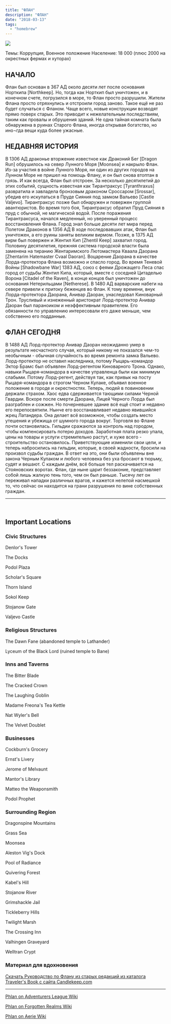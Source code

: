 ```yaml
---
title: "ФЛАН"
description: "ФЛАН"
date: "2018-03-13"
tags: 
  - "homebrew"
---
```


![](/images/phlan1479.png)

Темы: Коррупция, Военное положение Население: 18 000 (плюс 2000 на окрестных фермах и хуторах)

## НАЧАЛО

Флан был основан в 367 АД около десяти лет после основания Норткипа \[Northkeep\]. Но, тогда как Норткип был уничтожен, и в конечном счете, погрузился в море, то Флан просто разрушили. Жители Флана просто отряхнулись и отстроили город заново. Такое ещё не раз будет случаться с Фланом. Чаще всего, новые конструкции возводят прямо поверх старых. Это приводит к нежелательным последствиям, таким как провалы и обрушения зданий. Не одна тайная комната была обнаружена в руинах Старого Флана, иногда открывая богатство, но ино¬гда вещи куда более ужасные.

## НЕДАВНЯЯ ИСТОРИЯ

В 1306 АД драконье вторжение известное как Драконий Бег \[Dragon Run\] обрушилось на север Лунного Моря \[Moonsea\] и накрыло Флан. Из-за участия в войне Лунного Моря, ни один из других городов на Лунном Море не пришел на помощь Флану, и он был снова втоптан в грязь. И как всегда, Флан был отстроен. За несколько десятилетий до этих событий, сущность известная как Тирантраксус \[Tyranthraxus\] развратила и завладела бронзовым драконом Сроссаром \[Srossar\], убедив его искупаться в Пруде Сияния под замком Вальево \[Castle Valjevo\]. Тирантраксус позже был обнаружен и повержен группой авантюристов. Во время того боя, Тирантраксус обратил Пруд Сияния в пруд с обычной, не магической водой. После поражения Тирантраксуса, начался медленный, но уверенный процесс восстановления Флана. Город знал больше десяти лет мира перед Полетом Драконов в 1356 АД В ходе последовавших атак, Флан был уничтожен, а его руины заняты великим вирмом. Позже, в 1375 АД вирм был повержен и Жентил Кип \[Zhentil Keep\] захватил город. Половину десятилетия, прежняя система городской власти была заменена на тиранию Жентаримского Лютомастера Кваала Даорана \[Zhentarim Hatemaster Cvaal Daoran\]. Воцарение Даорана в качестве Лорда-протектора Флана возможно и спасло город. Во время Теневой Войны \[Shadowbane War\] 1383 АД, союз с феями Дрожащего Леса спас город от судьбы Жентил Кипа, который, вместе с соседней Цитаделью Ворона \[Citadel of the Raven\], в конце концов был уничтожен до основания Нетерильцами \[Netherese\]. В 1480 АД варварские набеги на севере привели к притоку беженцев во Флан. К тому времени, внук Лорда-протектора Даорана, Анивар Даоран, унаследовал Киноварный Трон. Трусливый и изнеженный аристократ Лорд-протектор Анивар Даоран был параноиком и неэффективным правителем. Его обязанности по управлению интересовали его даже меньше, чем собственно его подданные.

## ФЛАН СЕГОДНЯ

В 1488 АД Лорд-протектор Анивар Даоран неожиданно умер в результате несчастного случая, который никому не показался чем-то необычным - обычная случайность во время ремонта замка Вальево. Лорд-протектор не оставил наследника, потому Рыцарь-командор Эктор Брамс был объявлен Лорд-регентом Киноварного Трона. Однако, навыки Рыцаря-командора в качестве управленца были как минимум слабыми. Потому Лорд-регент, действуя так, как привык на посту Рыцаря-командора в строгом Черном Кулаке, объявил военное положение в городе и окрестностях. Теперь, людей в повиновении держали страхом. Хаос едва сдерживается тающими силами Черной Гвардии. Вскоре после смерти Даорана, Лицей Черного Лорда был разграблен и сожжен. Но почерневшее здание всё ещё стоит и недавно его перепосвятили. Нынче его восстанавливает недавно явившийся жрец Латандера. Она делает всё возможное, чтобы создать место утешения и убежища от шумного города вокруг. Торговля во Флане почти остановилась. Гильдии сражаются за контроль над городом, чтобы компенсировать потерю доходов. Заработная плата резко упала, цены на товары и услуги стремительно растут, и хуже всего - строительство остановилось. Приветствующие изменили свои цели, и теперь набросились на гильдии, которые, в своей жадности, бросили на произвол судьбы граждан. В ответ на это, они были объявлены вне закона Черным Кулаком и любого человека без уха бросают в тюрьму, судят и вешают. С каждым днём, всё больше тел раскачивается на Стояновских воротах. Флан, где ныне царит беззаконие, представляет собой лишь жалкую тень того, чем он был раньше. Тысячу лет он переживал нападки различных врагов, и кажется нелепой насмешкой то, что сейчас он находится на грани разрушения по вине собственных граждан.

* * *

 
## Important Locations

### Civic Structures

Denlor's Tower 

The Docks 

Podol Plaza 

Scholar's Square 

Thorn Island 

Sokol Keep 

Stojanow Gate 

Valjevo Castle

### Religious Structures

The Dawn Fane (abandoned temple to Lathander) 

Lyceum of the Black Lord (ruined temple to Bane)

### Inns and Taverns

The Bitter Blade 

The Cracked Crown 

The Laughing Goblin 

Madame Freona's Tea Kettle 

Nat Wyler's Bell 

The Velvet Doublet

### Businesses

Cockburn's Grocery 

Ernst's Livery 

Jerome of Melvaunt 

Mantor's Library 

Matteo the Weaponsmith 

Podol Prophet

### Surrounding Region

Dragonspine Mountains 

Grass Sea 

Moonsea 

Aleston Vig's Dock

Pool of Radiance 

Quivering Forest 

Kabel's Hill 

Stojanow River 

Grimshackle Jail 

Tickleberry Hills 

Twilight Marsh 

The Crossing Inn 

Valhingen Graveyard 

Welltran Crypt

### Материал для вдохновения

[Скачать Руководство по Флану из старых редакций из каталога Traveler's Book с сайта Candlekeep.com](https://cyborgsandmages.com/wp-content/uploads/2018/07/phlancore.pdf "PhlanCore")

* * *

[Phlan on Adventurers League Wiki](https://adventurersleague.wikia.com/wiki/Phlan) 

[Phlan on Forgotten Realms Wiki](https://forgottenrealms.wikia.com/wiki/Phlan) 

[Phlan on Aerie Wiki](http://wiki.aerie.ru/wiki/Флан)
